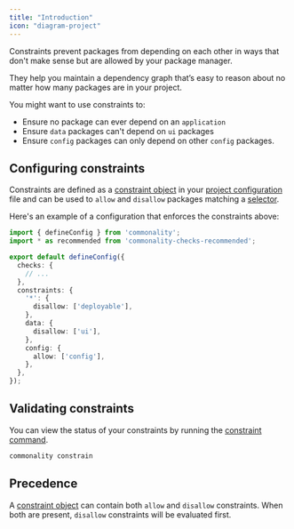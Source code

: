 ```yaml
---
title: "Introduction"
icon: "diagram-project"
---
```


Constraints prevent packages from depending on each other in ways that don't make sense but are allowed by your package manager.

They help you maintain a dependency graph that’s easy to reason about no matter how many packages are in your project.

You might want to use constraints to:

- Ensure no package can ever depend on an `application`
- Ensure `data` packages can't depend on `ui` packages
- Ensure `config` packages can only depend on other `config` packages.

## Configuring constraints

Constraints are defined as a [constraint object](/reference/constraint-object) in your [project configuration](/reference/project-configuration) file and can be used to `allow` and `disallow` packages matching a [selector](/selectors).

Here's an example of a configuration that enforces the constraints above:
```typescript commonality.config.ts
import { defineConfig } from 'commonality';
import * as recommended from 'commonality-checks-recommended';

export default defineConfig({
  checks: {
    // ...
  },
  constraints: {
    '*': {
      disallow: ['deployable'],
    },
    data: {
      disallow: ['ui'],
    },
    config: {
      allow: ['config'],
    },
  },
});
```

## Validating constraints
You can view the status of your constraints by running the [constraint command](/reference/cli#constrain).


```bash
commonality constrain
```

## Precedence

A [constraint object](/reference/constraint-object) can contain both `allow` and `disallow` constraints.
When both are present, `disallow` constraints will be evaluated first.

